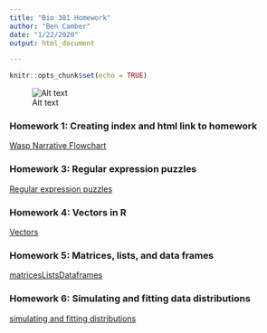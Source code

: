 ```yaml
---
title: "Bio 381 Homework"
author: "Ben Camber"
date: "1/22/2020"
output: html_document

---
```


```r
knitr::opts_chunk$set(echo = TRUE)
```
![Alt text](https://bencamber.github.io/bcamberBio381/Headshot- Ben.PNG)

### Homework 1: Creating index and html link to homework
[Wasp Narrative Flowchart](hw1.html)

### Homework 3: Regular expression puzzles
[Regular expression puzzles](hw3.html)

### Homework 4: Vectors in R
[Vectors](hw4.html)

### Homework 5: Matrices, lists, and data frames
[matricesListsDataframes](hw5.html)

### Homework 6: Simulating and fitting data distributions
[simulating and fitting distributions](hw6.html)